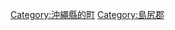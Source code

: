 {{Commonscat|Kumejima, Okinawa}}
{{Catmore}}

{{DEFAULTSORT:Kumejima}}
[[Category:沖繩縣的町|Category:沖繩縣的町]]
[[Category:島尻郡|Category:島尻郡]]